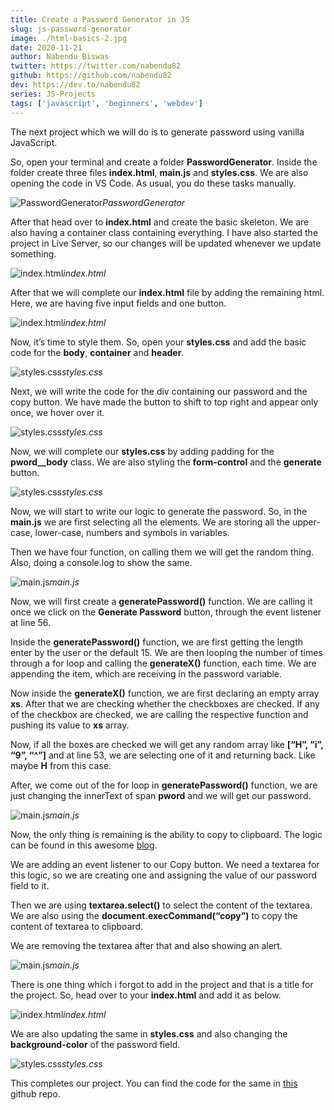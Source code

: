 ```yaml
---
title: Create a Password Generator in JS
slug: js-password-generator
image: ./html-basics-2.jpg
date: 2020-11-21
author: Nabendu Biswas
twitter: https://twitter.com/nabendu82
github: https://github.com/nabendu82
dev: https://dev.to/nabendu82
series: JS-Projects
tags: ['javascript', 'beginners', 'webdev']
---
```


The next project which we will do is to generate password using vanilla JavaScript.

So, open your terminal and create a folder **PasswordGenerator**. Inside the folder create three files **index.html**, **main.js** and **styles.css**. We are also opening the code in VS Code. As usual, you do these tasks manually.

![PasswordGenerator](https://ik.imagekit.io/thewebdev/JS-Projects/Password-Generator/1_WhqWnKoc2.png)*PasswordGenerator*

After that head over to **index.html** and create the basic skeleton. We are also having a container class containing everything. I have also started the project in Live Server, so our changes will be updated whenever we update something.

![index.html](https://ik.imagekit.io/thewebdev/JS-Projects/Password-Generator/2_QwMQ5n_a_.png)*index.html*

After that we will complete our **index.html** file by adding the remaining html. Here, we are having five input fields and one button.

![index.html](https://ik.imagekit.io/thewebdev/JS-Projects/Password-Generator/3_erBsqmvEaz.png)*index.html*

Now, it’s time to style them. So, open your **styles.css** and add the basic code for the **body**, **container** and **header**.

![styles.css](https://ik.imagekit.io/thewebdev/JS-Projects/Password-Generator/4_vsHg20ov4y.png)*styles.css*

Next, we will write the code for the div containing our password and the copy button. We have made the button to shift to top right and appear only once, we hover over it.

![styles.css](https://ik.imagekit.io/thewebdev/JS-Projects/Password-Generator/5_wF2G4rQJu5.png)*styles.css*

Now, we will complete our **styles.css** by adding padding for the **pword__body** class. We are also styling the **form-control** and the **generate** button.

![styles.css](https://ik.imagekit.io/thewebdev/JS-Projects/Password-Generator/6_11ij-hzUGu.png)*styles.css*

Now, we will start to write our logic to generate the password. So, in the **main.js** we are first selecting all the elements. We are storing all the upper-case, lower-case, numbers and symbols in variables.

Then we have four function, on calling them we will get the random thing. Also, doing a console.log to show the same.

![main.js](https://ik.imagekit.io/thewebdev/JS-Projects/Password-Generator/7_NlD18qanHU.png)*main.js*

Now, we will first create a **generatePassword()** function. We are calling it once we click on the **Generate Password** button, through the event listener at line 56.

Inside the **generatePassword()** function, we are first getting the length enter by the user or the default 15. We are then looping the number of times through a for loop and calling the **generateX()** function, each time. We are appending the item, which are receiving in the password variable.

Now inside the **generateX()** function, we are first declaring an empty array **xs**. After that we are checking whether the checkboxes are checked. If any of the checkbox are checked, we are calling the respective function and pushing its value to **xs** array.

Now, if all the boxes are checked we will get any random array like **[“H”, ”i”, “9”, “^”]** and at line 53, we are selecting one of it and returning back. Like maybe **H** from this case.

After, we come out of the for loop in **generatePassword()** function, we are just changing the innerText of span **pword** and we will get our password.

![main.js](https://ik.imagekit.io/thewebdev/JS-Projects/Password-Generator/8_maO_uuoF9n.png)*main.js*

Now, the only thing is remaining is the ability to copy to clipboard. The logic can be found in this awesome [blog](https://www.30secondsofcode.org/blog/s/copy-text-to-clipboard-with-javascript).

We are adding an event listener to our Copy button. We need a textarea for this logic, so we are creating one and assigning the value of our password field to it.

Then we are using **textarea.select()** to select the content of the textarea. We are also using the **document.execCommand(“copy”)** to copy the content of textarea to clipboard.

We are removing the textarea after that and also showing an alert.

![main.js](https://ik.imagekit.io/thewebdev/JS-Projects/Password-Generator/9_1vgCUFBd1A.png)*main.js*

There is one thing which i forgot to add in the project and that is a title for the project. So, head over to your **index.html** and add it as below.

![index.html](https://ik.imagekit.io/thewebdev/JS-Projects/Password-Generator/10_fp8pBR52xK.png)*index.html*

We are also updating the same in **styles.css** and also changing the **background-color** of the password field.

![styles.css](https://ik.imagekit.io/thewebdev/JS-Projects/Password-Generator/11_Bn-rz-X7sW.png)*styles.css*

This completes our project. You can find the code for the same in [this](https://github.com/nabendu82/JS-Projects/tree/master/PasswordGenerator) github repo.
